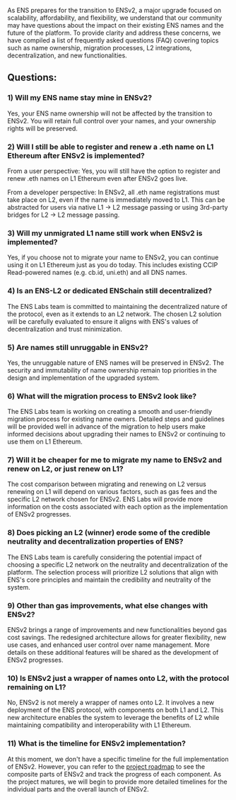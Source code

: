 As ENS prepares for the transition to ENSv2, a major upgrade focused on scalability, affordability, and flexibility, we understand that our community may have questions about the impact on their existing ENS names and the future of the platform. To provide clarity and address these concerns, we have compiled a list of frequently asked questions (FAQ) covering topics such as name ownership, migration processes, L2 integrations, decentralization, and new functionalities.

<h2 className="mb-4 pb-2">Questions:</h2>

### 1&#x29; Will my ENS name stay mine in ENSv2?

Yes, your ENS name ownership will not be affected by the transition to ENSv2. You will retain full control over your names, and your ownership rights will be preserved.

### 2&#x29; Will I still be able to register and renew a .eth name on L1 Ethereum after ENSv2 is implemented?

From a user perspective: Yes, you will still have the option to register and renew .eth names on L1 Ethereum even after ENSv2 goes live.

From a developer perspective: In ENSv2, all .eth name registrations must take place on L2, even if the name is immediately moved to L1. This can be abstracted for users via native L1 → L2 message passing or using 3rd-party bridges for L2 → L2 message passing.

### 3&#x29; Will my unmigrated L1 name still work when ENSv2 is implemented?

Yes, if you choose not to migrate your name to ENSv2, you can continue using it on L1 Ethereum just as you do today. This includes existing CCIP Read-powered names (e.g. cb.id, uni.eth) and all DNS names.

### 4&#x29; Is an ENS-L2 or dedicated ENSchain still decentralized?

The ENS Labs team is committed to maintaining the decentralized nature of the protocol, even as it extends to an L2 network. The chosen L2 solution will be carefully evaluated to ensure it aligns with ENS's values of decentralization and trust minimization.

### 5&#x29; Are names still unruggable in ENSv2?

Yes, the unruggable nature of ENS names will be preserved in ENSv2. The security and immutability of name ownership remain top priorities in the design and implementation of the upgraded system.

### 6&#x29; What will the migration process to ENSv2 look like?

The ENS Labs team is working on creating a smooth and user-friendly migration process for existing name owners. Detailed steps and guidelines will be provided well in advance of the migration to help users make informed decisions about upgrading their names to ENSv2 or continuing to use them on L1 Ethereum.

### 7&#x29; Will it be cheaper for me to migrate my name to ENSv2 and renew on L2, or just renew on L1?

The cost comparison between migrating and renewing on L2 versus renewing on L1 will depend on various factors, such as gas fees and the specific L2 network chosen for ENSv2. ENS Labs will provide more information on the costs associated with each option as the implementation of ENSv2 progresses.

### 8&#x29; Does picking an L2 (winner) erode some of the credible neutrality and decentralization properties of ENS?

The ENS Labs team is carefully considering the potential impact of choosing a specific L2 network on the neutrality and decentralization of the platform. The selection process will prioritize L2 solutions that align with ENS's core principles and maintain the credibility and neutrality of the system.

### 9&#x29; Other than gas improvements, what else changes with ENSv2?

ENSv2 brings a range of improvements and new functionalities beyond gas cost savings. The redesigned architecture allows for greater flexibility, new use cases, and enhanced user control over name management. More details on these additional features will be shared as the development of ENSv2 progresses.

### 10&#x29; Is ENSv2 just a wrapper of names onto L2, with the protocol remaining on L1?

No, ENSv2 is not merely a wrapper of names onto L2. It involves a new deployment of the ENS protocol, with components on both L1 and L2. This new architecture enables the system to leverage the benefits of L2 while maintaining compatibility and interoperability with L1 Ethereum.

### 11&#x29; What is the timeline for ENSv2 implementation?

At this moment, we don't have a specific timeline for the full implementation of ENSv2. However, you can refer to the [project roadmap](https://roadmap.ens.domains/l2-roadmap/) to see the composite parts of ENSv2 and track the progress of each component. As the project matures, we will begin to provide more detailed timelines for the individual parts and the overall launch of ENSv2.
